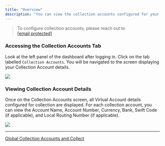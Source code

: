 ```yaml
---
title: "Overview"
description: "You can view the collection accounts configured for your account on the ."
---
```


> To configure collection accounts, please reach out to [\[email protected\]](/cdn-cgi/l/email-protection#04777174746b76704470657e6574657d2a676b69)

### Accessing the Collection Accounts Tab

Look at the left panel of the dashboard after logging in. Click on the tab labelled `Collection Accounts`. You will be navigated to the screen displaying your Collection Account details.

![](/images/docs/d50eacc-Screenshot_2024-02-16_at_6.07.54_PM.png)

### Viewing Collection Account Details

Once on the Collection Accounts screen, all Virtual Account details configured for collection are displayed. For each collection account, you can view the Account Name, Account Number, Currency, Bank, Swift Code (if applicable), and Local Routing Number (if applicable).

![](/images/docs/5b25382-Screenshot_2024-02-16_at_6.11.22_PM.png)

***

[Global Collection Accounts and Collect](/docs/collection-accounts-and-collect)
